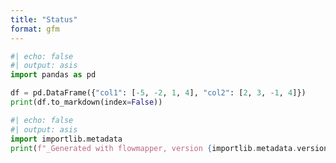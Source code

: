 ```yaml
---
title: "Status"
format: gfm
---
```


```python
#| echo: false
#| output: asis
import pandas as pd 

df = pd.DataFrame({"col1": [-5, -2, 1, 4], "col2": [2, 3, -1, 4]})
print(df.to_markdown(index=False))
```


```python
#| echo: false
#| output: asis
import importlib.metadata
print(f"_Generated with flowmapper, version {importlib.metadata.version('flowmapper')}._")
```